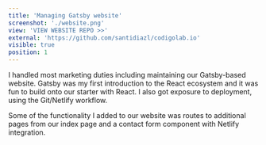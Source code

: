 ```yaml
---
title: 'Managing Gatsby website'
screenshot: './website.png'
view: 'VIEW WEBSITE REPO >>'
external: 'https://github.com/santidiazl/codigolab.io'
visible: true
position: 1
---
```


I handled most marketing duties including maintaining our Gatsby-based website. Gatsby was my first introduction to the React ecosystem and it was fun to build onto our starter with React. I also got exposure to deployment, using the Git/Netlify workflow.

Some of the functionality I added to our website was routes to additional pages from our index page and a contact form component with Netlify integration.
